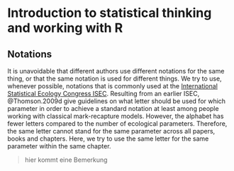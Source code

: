 # Introduction to statistical thinking and working with R {#basics}

## Notations
It is unavoidable that different authors use different notations for the same thing, or that the same notation is used for different things. We try to use, whenever possible, notations that is commonly used at the [International Statistical Ecology Congress ISEC](https://http://www.isec2018.org/home). Resulting from an earlier ISEC, @Thomson.2009d give guidelines on what letter should be used for which parameter in order to achieve a standard notation at least among people working with classical mark-recapture models. However, the alphabet has fewer letters compared to the number of ecological parameters. Therefore, the same letter cannot stand for the same parameter across all papers, books and chapters. Here, we try to use the same letter for the same parameter within the same chapter. 

> hier kommt eine Bemerkung
